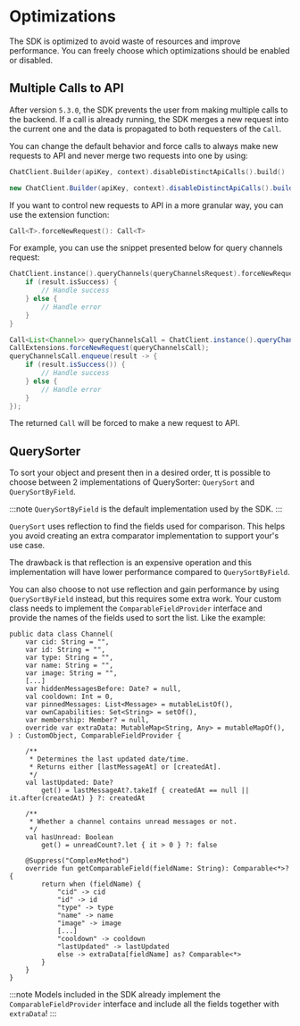 
# Optimizations

The SDK is optimized to avoid waste of resources and improve performance. You can freely choose which optimizations should be enabled or disabled.

## Multiple Calls to API

After version `5.3.0`, the SDK prevents the user from making multiple calls to the backend. If a call is already running, the SDK merges a new request into the current one and the data is propagated to both requesters of the `Call`. 

You can change the default behavior and force calls to always make new requests to API and never merge two requests into one by using:

<Tabs>
<TabItem value="kotlin" label="Kotlin">

```kotlin
ChatClient.Builder(apiKey, context).disableDistinctApiCalls().build()
```
</TabItem>

<TabItem value="java" label="Java">

```java
new ChatClient.Builder(apiKey, context).disableDistinctApiCalls().build();
```
</TabItem>
</Tabs>

If you want to control new requests to API in a more granular way, you can use the extension function:

```kotlin
Call<T>.forceNewRequest(): Call<T>
```

For example, you can use the snippet presented below for query channels request:

<Tabs>
<TabItem value="kotlin" label="Kotlin">

```kotlin
ChatClient.instance().queryChannels(queryChannelsRequest).forceNewRequest().enqueue { result ->
    if (result.isSuccess) {
        // Handle success
    } else {
        // Handle error
    }
}
```
</TabItem>

<TabItem value="java" label="Java">

```java
Call<List<Channel>> queryChannelsCall = ChatClient.instance().queryChannels(queryChannelsRequest);
CallExtensions.forceNewRequest(queryChannelsCall);
queryChannelsCall.enqueue(result -> {
    if (result.isSuccess()) {
        // Handle success
    } else {
        // Handle error
    }
});
```
</TabItem>
</Tabs>

The returned `Call` will be forced to make a new request to API. 


## QuerySorter
To sort your object and present then in a desired order, tt is possible to choose between 2 implementations of QuerySorter: `QuerySort` and `QuerySortByField`. 

:::note
`QuerySortByField` is the default implementation used by the SDK.
:::

`QuerySort` uses reflection to find the fields used for comparison. This helps you avoid creating an extra comparator implementation to support your's use case.

The drawback is that reflection is an expensive operation and this implementation will have lower performance compared to `QuerySortByField`.

You can also choose to not use reflection and gain performance by using `QuerySortByField` instead, but this requires some extra work. Your custom class needs to implement the `ComparableFieldProvider` interface and provide the names of the fields used to sort the list. Like the example: 

```
public data class Channel(
    var cid: String = "",
    var id: String = "",
    var type: String = "",
    var name: String = "",
    var image: String = "",
    [...]
    var hiddenMessagesBefore: Date? = null,
    val cooldown: Int = 0,
    var pinnedMessages: List<Message> = mutableListOf(),
    var ownCapabilities: Set<String> = setOf(),
    var membership: Member? = null,
    override var extraData: MutableMap<String, Any> = mutableMapOf(),
) : CustomObject, ComparableFieldProvider {

    /**
     * Determines the last updated date/time.
     * Returns either [lastMessageAt] or [createdAt].
     */
    val lastUpdated: Date?
        get() = lastMessageAt?.takeIf { createdAt == null || it.after(createdAt) } ?: createdAt

    /**
     * Whether a channel contains unread messages or not.
     */
    val hasUnread: Boolean
        get() = unreadCount?.let { it > 0 } ?: false

    @Suppress("ComplexMethod")
    override fun getComparableField(fieldName: String): Comparable<*>? {
        return when (fieldName) {
            "cid" -> cid
            "id" -> id
            "type" -> type
            "name" -> name
            "image" -> image
            [...]
            "cooldown" -> cooldown
            "lastUpdated" -> lastUpdated
            else -> extraData[fieldName] as? Comparable<*>
        }
    }
}
```

:::note
Models included in the SDK already implement the `ComparableFieldProvider` interface and include all the fields together with `extraData`!
:::
